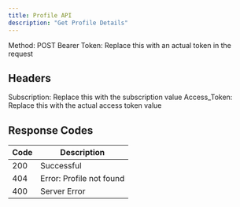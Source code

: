 ```yaml
---
title: Profile API
description: "Get Profile Details"
---
```


Method: POST
Bearer Token: Replace this with an actual token in the request

## Headers
Subscription: Replace this with the subscription value
Access_Token: Replace this with the actual access token value

## Response Codes

| Code | Description                     |
| ---- | ------------------------------- |
| 200  | Successful                      |
| 404  | Error: Profile not found        |
| 400  | Server Error                    |
